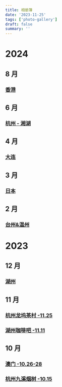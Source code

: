 ```yaml
---
title: 相册簿
date: '2023-11-25'
tags: ['photo-gallery']
draft: false
summary: ''
---
```


<TOCInlineWithSticky toc={props.toc} />

# 2024

## 8 月

### [香港](/blog/photo-gallery/2024/hongkong)

## 6 月

### [杭州 - 湘湖](/blog/photo-gallery/2024/hangzhou-xianghu)

## 4 月

### [大连](/blog/photo-gallery/2024/dalian)

## 3 月

### [日本](/blog/photo-gallery/2024/japan)

## 2 月

### [台州&温州](/blog/photo-gallery/2024/taizhou-wenzhou)

# 2023

## 12 月

### [湖州](/blog/photo-gallery/2023/huzhou-12.3)

## 11 月

### [杭州龙坞茶村 -11.25](/blog/photo-gallery/2023/hangzhou-longjingwu)
### [湖州咖啡吧 -11.11](/blog/photo-gallery/2023/huzhou-kafeiba)

## 10 月

### [澳门 -10.26-28](/blog/photo-gallery/2023/ao-men)
### [杭州九溪烟树 -10.15](/blog/photo-gallery/2023/hangzhou-jiuxiyanshu)